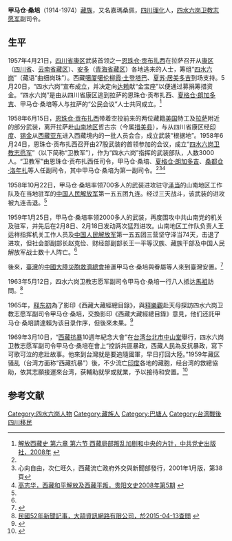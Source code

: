 '''甲马仓·桑培'''（1914-1974）[[藏族|藏族]]，又名嘉瑪桑佩，[[四川|四川]][[理化县|理化]]人，[[四水六岗卫教志愿军|四水六岗卫教志愿军]]副司令。

==生平==
1957年4月21日，[[四川省|四川省]][[康区|康区]]武装首领之一[[恩珠仓·贡布扎西|恩珠仓·贡布扎西]]在拉萨召开从[[康区|康区]]（[[四川省|四川省]]、[[云南省|云南省]][[藏区|藏区]]）、[[安多|安多]]（[[青海省|青海省]][[藏区|藏区]]）各地逃来的人士，筹组“[[四水六岗|四水六岗]]”（藏语“曲细岗珠”）。西藏[[噶厦|噶厦]][[噶伦|噶伦]][[柳霞·土登塔巴|柳霞·土登塔巴]]、[[夏苏·居美多吉|夏苏·居美多吉]]到场支持。5月20日，“四水六岗”宣布成立，并决定向[[十四世达赖|达赖]]献“金宝座”以便通过募捐筹措资金。“四水六岗”是由从四川省康区逃到拉萨的恩珠仓·贡布扎西、[[夏格仓·朗加多吉|夏格仓·朗加多吉]]、甲马仓·桑培等人与拉萨的“公民会议”人士共同成立。<ref name=zgds>[http://tibet.news.cn/szts/2009-05/20/content_16579561.htm 解放西藏史 第六章 第六节 西藏局部叛乱加剧和中央的方针，中共党史出版社，2008年] {{webarchive|url=https://web.archive.org/web/20140518212259/http://tibet.news.cn/szts/2009-05/20/content_16579561.htm |date=2014-05-18 }}</ref>

1958年6月15日，[[恩珠仓·贡布扎西|恩珠仓·贡布扎西]]带着空投前来的两位藏籍[[美国|美国]]特工及[[拉萨|拉萨]]附近的部分武装，离开拉萨赴[[山南地区|山南地区]]哲古宗（今属[[措美县|措美县]]），与从四川省康区经[[印度|印度]]、[[锡金|锡金]]从[[西藏|西藏]][[亚东县|亚东]]进入西藏境内的一批人员会合，成立武装“根据地”。1958年6月24日，恩珠仓·贡布扎西召开由27股武装的首领参加的会议，成立“[[四水六岗卫教志愿军|四水六岗卫教志愿军]]”（以下简称“卫教军”），作为“四水六岗”指挥的武装部队，人数3000人。“卫教军”由恩珠仓·贡布扎西任司令，甲马仓·桑培、[[夏格仓·朗加多吉|夏格仓·朗加多吉]]、[[桑都仓·洛年扎|桑都仓·洛年扎]]等人任副司令，其中甲马仓·桑培为第一副司令。<ref name=zgds/><ref>心向自由，次仁旺久，西藏流亡政府外交與新聞部發行，2001年1月版，第38頁</ref><ref>[http://jjzd.gygov.gov.cn/gyszx/724800315592802304/20080918/118490.html 高志华，西藏和平解放及西藏平叛，贵阳文史2008年第5期] {{webarchive|url=https://web.archive.org/web/20150414064140/http://jjzd.gygov.gov.cn/gyszx/724800315592802304/20080918/118490.html |date=2015-04-14 }}</ref>

1958年10月22日，甲马仓·桑培率领700多人的武装进攻驻守[[泽当镇|泽当]]的山南地区工作队及在当地驻军的[[中国人民解放军|中国人民解放军]]第一五五团九连。经过三天战斗，该武装的进攻被九连击退。<ref name=zgds/>

1959年1月25日，甲马仓·桑培率领2000多人的武装，再度围攻中共山南党的机关及驻军，并先后在2月8日、2月18日发动两次猛烈进攻。山南地区工作队负责人王运祥指挥机关工作人员及[[中国人民解放军|中国人民解放军]]第一五五团三营坚守泽当74天，击退了进攻，但社会部副部长赵克俭、财经部副部长王一平等汉族、藏族干部及中国人民解放军战士数十人阵亡。<ref name=zgds/>

後來，[[臺灣|臺灣]]的[[中國大陸災胞救濟總會|中國大陸災胞救濟總會]]接運甲马仓·桑培與眷屬等人來到臺灣安置。<ref>{{Cite web |url=http://ap6.pccu.edu.tw/Encyclopedia/data.asp?id=5727 |title=救災總隊，中華百科全書，於2015-04-13查閲 |accessdate=2015-04-13 |archive-date=2015-04-13 |archive-url=https://web.archive.org/web/20150413191800/http://ap6.pccu.edu.tw/Encyclopedia/data.asp?id=5727 |dead-url=no }}</ref>

1963年5月12日，四水六岗卫教志愿军副司令甲马仓·桑培一行八人抵达[[馬祖|馬祖]]訪問。<ref>[http://www.towin.com.tw/matsu-news_45/m-year52.htm 民國52年新聞記事，大頡資訊網路有限公司，於2015-04-13查閲] {{webarchive|url=https://web.archive.org/web/20150419061456/http://www.towin.com.tw/matsu-news_45/m-year52.htm |date=2015-04-19 }}</ref>

1965年，[[释东初|释东初]]為了影印《西藏大藏經總目錄》，與[[释樂觀|释樂觀]]赴天母探訪四水六岗卫教志愿军副司令甲马仓·桑培，交換影印《西藏大藏經總目錄》意見，他们还託甲马仓·桑培請達賴为该目录作序，但後來未果。<ref>{{Cite web |url=http://dongchu.ddbc.edu.tw/html/03/chbs0201.htm |title=釋果徹，東初老人簡譜，臨濟、曹洞法脈東初老和尚紀念數位典藏專輯，於2015-04-13查閲 |access-date=2015-04-13 |archive-url=https://web.archive.org/web/20131026232642/http://dongchu.ddbc.edu.tw/html/03/chbs0201.htm |archive-date=2013-10-26 |dead-url=yes }}</ref>

1969年3月10日，“[[西藏抗暴|西藏抗暴]]10週年紀念大會”在[[台湾|台湾]][[台北市|台北市]][[中山堂_(台北市)|中山堂]]舉行，四水六岗卫教志愿军副司令甲马仓·桑培在會上“控訴共匪暴政，西藏人民為反抗暴政，寫下可歌可泣的悲壯故事。他來到台灣就是要追隨國軍，早日打回大陸。”1959年藏区骚乱（台湾方面称“西藏抗暴”）後，不少流亡[[印度|印度]]各地的藏胞，经台湾的救總協助，依其志願接運來台湾，获輔助就學或就業，予以接待和安置。<ref>{{Cite web |url=http://catalog.digitalarchives.tw/item/00/3a/1b/62.html |title=條條道路通自由　反共義士來歸，數位典藏與數位學習聯合目錄，2008-11-27 |accessdate=2015-04-13 |archive-date=2014-04-11 |archive-url=https://web.archive.org/web/20140411134341/http://catalog.digitalarchives.tw/item/00/3a/1b/62.html |dead-url=no }}</ref>

==参考文献==
{{reflist}}

[[Category:四水六岗人物|Category:四水六岗人物]]
[[Category:藏族人|Category:藏族人]]
[[Category:巴塘人|Category:巴塘人]]
[[Category:台湾戰後四川移民|Category:台湾戰後四川移民]]